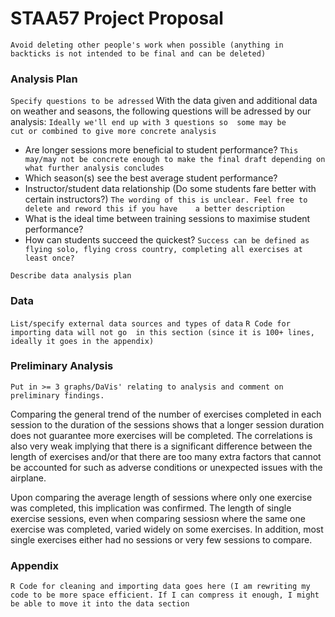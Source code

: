 # STAA57 Project Proposal
`Avoid deleting other people's work when possible (anything in backticks is not intended to be final and can be deleted)`

### Analysis Plan
`Specify questions to be adressed`
With the data given and additional data on weather and seasons, the following questions will be adressed by our analysis: `Ideally we'll end up with 3 questions so  some may be      cut or combined to give more concrete analysis`

  - Are longer sessions more beneficial to student performance? `This may/may not be concrete enough to make the final draft depending on what further analysis concludes`
  - Which season(s) see the best average student performance?
  - Instructor/student data relationship (Do some students fare better with certain instructors?) `The wording of this is unclear. Feel free to delete and reword this if you have    a better description`
  - What is the ideal time between training sessions to maximise student performance?
  - How can students succeed the quickest?  `Success can be defined as flying solo, flying cross country, completing all exercises at least once?`

`Describe data analysis plan`

### Data
`List/specify external data sources and types of data`
`R Code for importing data will not go  in this section (since it is 100+ lines, ideally it goes in the appendix)`

### Preliminary Analysis
`Put in >= 3 graphs/DaVis' relating to analysis and comment on preliminary findings.`

Comparing the general trend of the number of exercises completed in each session to the duration of the sessions shows that a longer session duration does not guarantee more exercises will be completed. The correlations is also very weak implying that there is a significant difference between the length of exercises and/or that there are too many extra factors that cannot be accounted for such as adverse conditions or unexpected issues with the airplane.

Upon comparing the average length of sessions where only one exercise was completed, this implication was confirmed. The length of single exercise sessions, even when comparing sessiosn where the same one exercise was completed, varied widely on some exercises. In addition, most single exercises either had no sessions or very few sessions to compare.

### Appendix
`R Code for cleaning and importing data goes here (I am rewriting my code to be more space efficient. If I can compress it enough, I might be able to move it into the data section`
